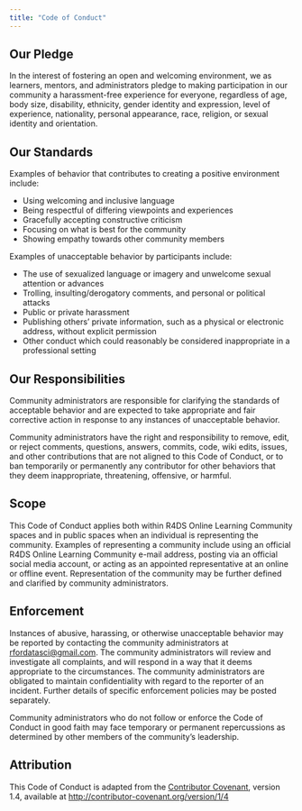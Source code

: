 ```yaml
---
title: "Code of Conduct"
---
```


## Our Pledge

In the interest of fostering an open and welcoming environment, we as learners, mentors, and administrators pledge to making participation in our community a harassment-free experience for everyone, regardless of age, body size, disability, ethnicity, gender identity and expression, level of experience, nationality, personal appearance, race, religion, or sexual identity and orientation.

## Our Standards

Examples of behavior that contributes to creating a positive environment include:

-   Using welcoming and inclusive language
-   Being respectful of differing viewpoints and experiences
-   Gracefully accepting constructive criticism
-   Focusing on what is best for the community
-   Showing empathy towards other community members

Examples of unacceptable behavior by participants include:

-   The use of sexualized language or imagery and unwelcome sexual attention or advances
-   Trolling, insulting/derogatory comments, and personal or political attacks
-   Public or private harassment
-   Publishing others' private information, such as a physical or electronic address, without explicit permission
-   Other conduct which could reasonably be considered inappropriate in a professional setting

## Our Responsibilities

Community administrators are responsible for clarifying the standards of acceptable behavior and are expected to take appropriate and fair corrective action in response to any instances of unacceptable behavior.

Community administrators have the right and responsibility to remove, edit, or reject comments, questions, answers, commits, code, wiki edits, issues, and other contributions that are not aligned to this Code of Conduct, or to ban temporarily or permanently any contributor for other behaviors that they deem inappropriate, threatening, offensive, or harmful.

## Scope

This Code of Conduct applies both within R4DS Online Learning Community spaces and in public spaces when an individual is representing the community.
Examples of representing a community include using an official R4DS Online Learning Community e-mail address, posting via an official social media account, or acting as an appointed representative at an online or offline event.
Representation of the community may be further defined and clarified by community administrators.

## Enforcement

Instances of abusive, harassing, or otherwise unacceptable behavior may be reported by contacting the community administrators at [rfordatasci\@gmail.com](mailto:rfordatasci@gmail.com).
The community administrators will review and investigate all complaints, and will respond in a way that it deems appropriate to the circumstances.
The community administrators are obligated to maintain confidentiality with regard to the reporter of an incident.
Further details of specific enforcement policies may be posted separately.

Community administrators who do not follow or enforce the Code of Conduct in good faith may face temporary or permanent repercussions as determined by other members of the community's leadership.

## Attribution

This Code of Conduct is adapted from the [Contributor Covenant](http://contributor-covenant.org), version 1.4, available at [http://contributor-covenant.org/version/1/4](http://contributor-covenant.org/version/1/4/)
